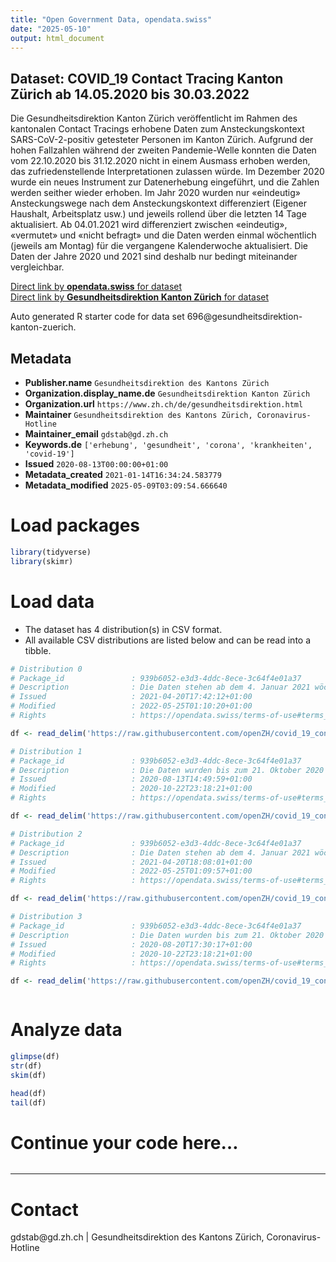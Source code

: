 ```yaml
---
title: "Open Government Data, opendata.swiss"
date: "2025-05-10"
output: html_document
---
```


## Dataset: COVID_19 Contact Tracing Kanton Zürich ab 14.05.2020 bis 30.03.2022

Die Gesundheitsdirektion Kanton Zürich veröffentlicht im Rahmen des kantonalen Contact Tracings erhobene Daten zum Ansteckungskontext SARS-CoV-2-positiv getesteter Personen im Kanton Zürich. Aufgrund der hohen Fallzahlen während der zweiten Pandemie-Welle konnten die Daten vom 22.10.2020 bis 31.12.2020 nicht in einem Ausmass erhoben werden, das zufriedenstellende Interpretationen zulassen würde. Im Dezember 2020 wurde ein neues Instrument zur Datenerhebung eingeführt, und die Zahlen werden seither wieder erhoben. Im Jahr 2020 wurden nur «eindeutig» Ansteckungswege nach dem Ansteckungskontext differenziert (Eigener Haushalt, Arbeitsplatz usw.) und jeweils rollend über die letzten 14 Tage aktualisiert. Ab 04.01.2021 wird differenziert zwischen «eindeutig», «vermutet» und «nicht befragt» und die Daten werden einmal wöchentlich (jeweils am Montag) für die vergangene Kalenderwoche aktualisiert. Die Daten der Jahre 2020 und 2021 sind deshalb nur bedingt miteinander vergleichbar.

[Direct link by **opendata.swiss** for dataset](https://opendata.swiss/de/dataset/covid_19-contact-tracing-kanton-zurich)<br>
[Direct link by **Gesundheitsdirektion Kanton Zürich** for dataset](https://github.com/openZH/covid_19_contact_tracing_ZH)

Auto generated R starter code for data set 696@gesundheitsdirektion-kanton-zuerich.

## Metadata

- **Publisher.name** `Gesundheitsdirektion des Kantons Zürich`
- **Organization.display_name.de** `Gesundheitsdirektion Kanton Zürich`
- **Organization.url** `https://www.zh.ch/de/gesundheitsdirektion.html`
- **Maintainer** `Gesundheitsdirektion des Kantons Zürich, Coronavirus-Hotline`
- **Maintainer_email** `gdstab@gd.zh.ch`
- **Keywords.de** `['erhebung', 'gesundheit', 'corona', 'krankheiten', 'covid-19']`
- **Issued** `2020-08-13T00:00:00+01:00`
- **Metadata_created** `2021-01-14T16:34:24.583779`
- **Metadata_modified** `2025-05-09T03:09:54.666640`


# Load packages

```r

library(tidyverse)
library(skimr)

```

# Load data

-   The dataset has 4 distribution(s) in CSV format.
-   All available CSV distributions are listed below and can be read into a tibble.

```r

# Distribution 0
# Package_id               : 939b6052-e3d3-4ddc-8ece-3c64f4e01a37
# Description              : Die Daten stehen ab dem 4. Januar 2021 wöchentlich (bis dienstags) um die jeweils letzte Kalenderwoche aktualisiert bereit. Als «eindeutig» gilt ein Ansteckungskontext, wenn die befragte Person mit grosser Sicherheit sagen kann, bei wem sie sich angesteckt hat respektive weiss, dass sie in Kontakt mit einer positiv getesteten Person war. Als «vermutet» gilt ein Ansteckungskontext, wenn die befragte Person eine konkrete Vermutung über den Ansteckungsweg hat. Diese wird in einem strukturierten Gespräch erörtert, bleibt jedoch subjektiv und ist ensprechend vorsichtig zu interpretieren. Als «nicht befragt» werden positiv getestete Personen ausgewiesen, die telefonisch nicht erreicht werden konnten. Gründe dafür sind (fehlende Telefonnummer, unkooperatives Verhalten, Personen in Alters-/Pflegeheimen). Ob eine Ansteckung als eindeutig klassifiziert wird, hängt stark vom Kontext ab. Beispiel: Eine Ansteckung im eigenen Haushalt wird viel eher als eindeutig klassifiziert als eine Ansteckung beim Sport im Freien. Die Daten sind darum verzerrt. Einfach ermittelbare Ansteckungswege sind überdurchschnittlich vertreten. Ein Vergleich der Ansteckungskontexte ist darum nur sehr bedingt möglich. Möglich sind jedoch Aussagen über die zeitliche Entwicklung einzelner Kategorien. Die Interpretation der Daten soll folglich zurückhaltend erfolgen, da ein grosser Spielraum für Fehlinterpretationen besteht. Die Variabeln werden im Readme: Ansteckungswege (siehe unter "Weitere Informationen") erklärt.
# Issued                   : 2021-04-20T17:42:12+01:00
# Modified                 : 2022-05-25T01:10:20+01:00
# Rights                   : https://opendata.swiss/terms-of-use#terms_by

df <- read_delim('https://raw.githubusercontent.com/openZH/covid_19_contact_tracing_ZH/master/data/Ansteckungswege_2021.csv')

# Distribution 1
# Package_id               : 939b6052-e3d3-4ddc-8ece-3c64f4e01a37
# Description              : Die Daten wurden bis zum 21. Oktober 2020 wöchentlich aktualisiert und beziehen sich jeweils rollend auf die letzten 14 Tage. Als «nicht eindeutig» gilt ein Ansteckungskontext, wenn die befragte Person nicht weiss, bei wem sie sich angesteckt hat resp. die Frage, ob sie in Kontakt mit einer auf das Coronavirus positiv getesteten Person war, verneint. Nur wenn der Ansteckungsweg eindeutig ist, wird nach dem Ansteckungskontext (Eigener Haushalt, Arbeitsplatz, usw.) differenziert. Dass ein Ansteckungskontext als eindeutig klassifiziert wird, ist umso wahrscheinlicher, je klarer andere Personen zu diesem Ansteckungskontext zugeordnet werden können. Beispiel: Eine Ansteckung im eigenen Haushalt wird viel eher als eindeutig klassifiziert als eine Ansteckung beim Sport im Freien. Diese Daten erlauben keine Aussage über Ansteckungskontexte von Personen, die nicht eindeutig wissen, bei wem sie sich angesteckt haben. Die Interpretation der Daten soll folglich zurückhaltend erfolgen, da ein grosser Spielraum für Fehlinterpretationen besteht.
# Issued                   : 2020-08-13T14:49:59+01:00
# Modified                 : 2020-10-22T23:18:21+01:00
# Rights                   : https://opendata.swiss/terms-of-use#terms_by

df <- read_delim('https://raw.githubusercontent.com/openZH/covid_19_contact_tracing_ZH/master/data/Ansteckungswege_2020.csv')

# Distribution 2
# Package_id               : 939b6052-e3d3-4ddc-8ece-3c64f4e01a37
# Description              : Die Daten stehen ab dem 4. Januar 2021 wöchentlich (bis dienstags) aktualisiert bereit. Als «eindeutig» gilt ein Ansteckungskontext, wenn die befragte Person mit grosser Sicherheit sagen kann, bei wem sie sich angesteckt hat respektive weiss, dass sie in Kontakt mit einer positiv getesteten Person war. Als «vermutet» gilt ein Ansteckungskontext, wenn die befragte Person eine konkrete Vermutung über den Ansteckungsweg hat. Diese wird in einem strukturierten Gespräch erörtert, bleibt jedoch subjektiv und ist ensprechend vorsichtig zu interpretieren. Als «nicht befragt» werden positiv getestete Personen ausgewiesen, die telefonisch nicht erreicht werden konnten. Gründe dafür sind (fehlende Telefonnummer, unkooperatives Verhalten, Personen in Alters-/Pflegeheimen). Ob eine Ansteckung als eindeutig klassifiziert wird, hängt stark vom Kontext ab. Beispiel: Eine Ansteckung im eigenen Haushalt wird viel eher als eindeutig klassifiziert als eine Ansteckung beim Sport im Freien. Die Daten sind darum verzerrt. Einfach ermittelbare Ansteckungswege sind überdurchschnittlich vertreten. Ein Vergleich der Ansteckungskontexte ist darum nur sehr bedingt möglich. Möglich sind jedoch Aussagen über die zeitliche Entwicklung einzelner Kategorien. Die Interpretation der Daten soll folglich zurückhaltend erfolgen, da ein grosser Spielraum für Fehlinterpretationen besteht. Die Variabeln werden im Readme: Ansteckungswege (siehe unter "Weitere Informationen") erklärt.
# Issued                   : 2021-04-20T18:08:01+01:00
# Modified                 : 2022-05-25T01:09:57+01:00
# Rights                   : https://opendata.swiss/terms-of-use#terms_by

df <- read_delim('https://raw.githubusercontent.com/openZH/covid_19_contact_tracing_ZH/master/data/Ansteckungswege_2021_total.csv')

# Distribution 3
# Package_id               : 939b6052-e3d3-4ddc-8ece-3c64f4e01a37
# Description              : Die Daten wurden bis zum 21. Oktober 2020 wöchentlich aktualisiert und beziehen sich auf den gesamten Zeitraum ab 11. Mai 2020. Als «nicht eindeutig» gilt ein Ansteckungskontext, wenn die befragte Person nicht weiss, bei wem sie sich angesteckt hat resp. die Frage, ob sie in Kontakt mit einer auf das Coronavirus positiv getesteten Person war, verneint. Nur wenn der Ansteckungsweg eindeutig ist, wird nach dem Ansteckungskontext (Eigener Haushalt, Arbeitsplatz, usw.) differenziert. Dass ein Ansteckungskontext als eindeutig klassifiziert wird, ist umso wahrscheinlicher, je klarer andere Personen zu diesem Ansteckungskontext zugeordnet werden können. Beispiel: Eine Ansteckung im eigenen Haushalt wird viel eher als eindeutig klassifiziert als eine Ansteckung beim Sport im Freien. Diese Daten erlauben keine Aussage über Ansteckungskontexte von Personen, die nicht eindeutig wissen, bei wem sie sich angesteckt haben. Die Interpretation der Daten soll folglich zurückhaltend erfolgen, da ein grosser Spielraum für Fehlinterpretationen besteht.
# Issued                   : 2020-08-20T17:30:17+01:00
# Modified                 : 2020-10-22T23:18:21+01:00
# Rights                   : https://opendata.swiss/terms-of-use#terms_by

df <- read_delim('https://raw.githubusercontent.com/openZH/covid_19_contact_tracing_ZH/master/data/Ansteckungswege_2020_total.csv')



```

# Analyze data

```r

glimpse(df)
str(df)
skim(df)

head(df)
tail(df)

```

# Continue your code here...

```r

```

------------------------------------------------------------------------

# Contact

gdstab@gd.zh.ch | Gesundheitsdirektion des Kantons Zürich, Coronavirus-Hotline

